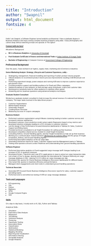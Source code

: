 ```yaml
---
title: "Introduction"
author: "Swapnil"
output: html_document
fontsize: 4
---
```

<style>
.column-left{
  float: left;
  width: 50%;
  text-align: left;
  font-size: 5;
  
}

.column-right{
  float: right;
  width: 50%;
  text-align: right;
  font-size: 3;
}
</style>

<div class="column-left">

Hello! I am Swapnil, a Software Engineer turned analytics professional. I have a graduate degree in Business Analytics and enjoy solving complex business problems using data. I enjoy photography and cannot sleep without watching at least one episode of *The Office!*

**[Connect with me here!](http://www.linkedin.com/in/swapnilsp)**

#Academic Background

* **M.S. in Business Analytics** at [University of Cincinnati](https://business.uc.edu/graduate/masters/ms-business-analytics.html) 

* **Post Graduate Certificate in Finance and International Trade** at [Indian Institute of Foreign Trade](http://www.iift.edu)

* **Bachelor of Engineering** in *Computer Science* at [Government College of Engineering](http://www.geca.ac.in/)




### Professional Background

Over the years, I have worked in air logitics, supply chain, marketing
and eCommerce industries.

**Senior Marketing Analyst- Strategy, Lifecycle and Customer Experience,
zulily -**

-   Strategizing, management, financial modelling and reporting of
    zulily’s product returns program
-   Utilized analytics to recommend product returns process improvements
    resulting in $8.1M annual cost savings
-   Performing experiment design, power analysis and running A/B tests
    to improve customer experience and prevent churn
-   Providing analytics support and building audience for Email and
    Offers campaigns
-   Statistical analysis of user behavior on web and app using
    clickstream, orders and customer data
-   Running price sensitivity tests for offers audience to optimize
    offers spend
-   Answering ad-hoc business questions using advanced analytics
    techniques

**Graduate Student Consultant**

Worked as a graduate student consultant to help increase the annual
revenue of a national food delivery company. The major tasks involved in
the data-driven project -

-   Customer Segmentation
-   Market Basket Analysis
-   Seasonality Analysis
-   Creating Buyer Personas
-   Measuring success of coupon campaigns

**Business Analyst-**

-   Performed customer segmentation using K-Means clustering leading to
    better customer service and increased customer satisfaction
-   Developed customer churn prediction model using Logistic Regression
    based on key metrics and developed retention strategies leading to a
    12% increase in customer retention
-   Led the design of Key Performance focused interactive dashboards in
    Tableau for Sales, Customer Support and Billing teams
-   Provided technical consultation to air freight forwarders for
    setting up their business
-   Developed competitive shared service models for small freight
    forwarders
-   Consulting Airlines, Ground Handling agents, and the Freight
    Forwarders to help set up their business
-   Working as a communication channel between [HM Revenue & Customs
    Office](https://www.gov.uk/guidance/chief-trader-import-and-export-processing-system)
    and the group of Freight Forwarders, Airlines, and Ground Handling
    Agents
-   Performing Descriptive analytics of the air cargo data
-   Generating interactive reports for Sales, Customer Support and the
    Management teams in Tableau
-   Visiting shed operators around London Heathrow and understanding
    their ground handling operations

**Software Engineer**

-   Performed descriptive analytics in R and suggested cargo message
    tariff changes leading to an increase of 15% in quarterly revenues
-   Developed Extract, Transform and Load (ETL) applications in Java to
    extract air cargo transaction data
-   Led a team of four to design, develop and maintain the International
    Air Transport Authority air cargo message database in SQL, catering
    0.2-0.3 million air cargo messages per day
-   Developed SQL queries for Oracle Business Intelligence Discoverer
    dashboards for different teams
-   Fine-tuned SQL queries to maximize efficiency and performance
-   Managed client engagements and client visits to understand ground
    handling operations

**Technical Associate**

-   Generated KPI focused Oracle Business Intelligence Discoverer
    reports for sales, customer support and billing teams
-   Performed end-to-end white box testing of IATA air cargo message
    database

### Tools and Languages

-   R Programming
-   SQL
-   Python
-   BigQuery
-   SPSS
-   Google Compute Engine
-   SAS

### Skills


On a day-to-day basis, I mostly work on R, SQL, Python and Tableau

Analytical Skills-

-   Simulation
-   Exploratory Data Analysis
-   Regression
-   Text Mining
-   Sentiment Analysis
-   Clustering
-   Hypothesis Testing
-   Association Rules
-   Classification
-   Optimization
-   Statistical Modeling
-   Bagging, Boosting
-   Reporting and Visualization
-   Information Filtering
-   Geospatial Analysis
-   Google Analytics

